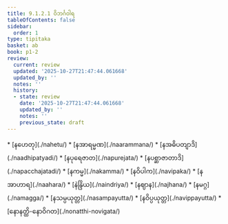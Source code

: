 ```yaml
---
title: 9.1.2.1 ဝိဘင်္ဂဝါရ
tableOfContents: false
sidebar:
  order: 1
type: tipitaka
basket: ab
book: p1-2
review:
  current: review
  updated: '2025-10-27T21:47:44.061668'
  updated_by: ''
  notes: ''
  history:
  - state: review
    date: '2025-10-27T21:47:44.061668'
    updated_by: ''
    notes: ''
    previous_state: draft
---
```



<ReviewStatus review={frontmatter.review} showDetails={true} />

<HypothesisAnnotation frontmatter={frontmatter} />

<DynamicBreadcrumb />



<TableOfContents book="p1-2" section="9.1.2.1">
* [နဟေတု](./nahetu/)
* [နအာရမ္မဏ](./naarammana/)
* [နအဓိပတျာဒိ](./naadhipatyadi/)
* [နပုရေဇာတ](./napurejata/)
* [နပစ္ဆာဇာတာဒိ](./napacchajatadi/)
* [နကမ္မ](./nakamma/)
* [နဝိပါက](./navipaka/)
* [နအာဟာရ](./naahara/)
* [နဲန္ဒြိယ](./naindriya/)
* [နဈာန](./najhana/)
* [နမဂ္ဂ](./namagga/)
* [နသမ္ပယုတ္တ](./nasampayutta/)
* [နဝိပ္ပယုတ္တ](./navippayutta/)
* [နောနတ္ထိ-နောဝိဂတ](./nonatthi-novigata/)
</TableOfContents>
